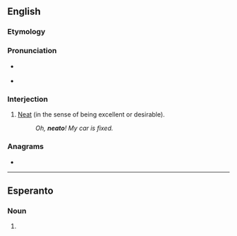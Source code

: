 ==English==

===Etymology===
{{suffix|en|neat|o}}

===Pronunciation===
* {{a|GenAm}} {{IPA|en|/ˈnitoʊ/|[ˈniɾoʊ̯]}}
* {{audio|en|En-au-neato.ogg|Audio (AU)}}

===Interjection===
{{en-interj}}

# {{lb|en|colloquial|slang}} [[neat|Neat]] (in the sense of being excellent or desirable).
#: ''Oh, '''neato'''! My car is fixed.''

===Anagrams===
* {{anagrams|en|a=aenot|Eaton|Onate|at one|atone|oaten}}

----

==Esperanto==

===Noun===
{{eo-part}}

# {{eo-form of|ne|ato}}